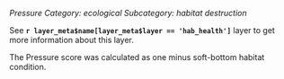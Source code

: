 *Pressure*
*Category: ecological*
*Subcategory: habitat destruction*

See **`r layer_meta$name[layer_meta$layer == 'hab_health']`** layer to get more information about this layer.

The Pressure score was calculated as one minus soft-bottom habitat condition.